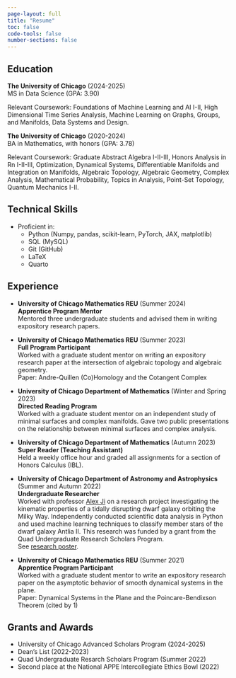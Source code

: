 ```yaml
---
page-layout: full
title: "Resume"
toc: false
code-tools: false
number-sections: false
---
```

<!-- [Full Resume PDF](mysite-assets/resume.pdf) -->

## Education 

**The University of Chicago** (2024-2025) <br>
MS in Data Science (GPA: 3.90)

Relevant Coursework: Foundations of Machine Learning and AI I-II, High Dimensional Time Series Analysis, Machine Learning on Graphs, Groups, and Manifolds, Data Systems and Design.

**The University of Chicago** (2020-2024) <br>
BA in Mathematics, with honors (GPA: 3.78)

Relevant Coursework: Graduate Abstract Algebra I-II-III, Honors Analysis in Rn I-II-III, Optimization, Dynamical Systems, Differentiable Manifolds and Integration on Manifolds, Algebraic Topology, Algebraic Geometry, Complex Analysis, Mathematical Probability, Topics in Analysis, Point-Set Topology, Quantum Mechanics I-II.

## Technical Skills

- Proficient in:
  - Python (Numpy, pandas, scikit-learn, PyTorch, JAX, matplotlib)
  - SQL (MySQL)
  - Git (GitHub)
  - LaTeX
  - Quarto

## Experience 

- **University of Chicago Mathematics REU** (Summer 2024)<br>
**Apprentice Program Mentor** <br>
Mentored three undergraduate students and advised them in writing expository research papers.

- **University of Chicago Mathematics REU** (Summer 2023)<br>
**Full Program Participant** <br>
Worked with a graduate student mentor on writing an expository research paper at the intersection of algebraic topology
and algebraic geometry.<br>
Paper: Andre-Quillen (Co)Homology and the Cotangent Complex


- **University of Chicago Department of Mathematics** (Winter and Spring 2023)<br>
**Directed Reading Program** <br>
Worked with a graduate student mentor on an independent study of minimal surfaces and complex manifolds. 
Gave two public presentations on the relationship between minimal surfaces and complex analysis.

- **University of Chicago Department of Mathematics** (Autumn 2023)<br>
**Super Reader (Teaching Assistant)** <br>
Held a weekly office hour and graded all assignments for a section of Honors Calculus (IBL). 


- **University of Chicago Department of Astronomy and Astrophysics** (Summer and Autumn 2022)<br>
**Undergraduate Researcher** <br>
Worked with professor [Alex Ji](https://www.alexji.com/) on a research project investigating the kinematic properties of a tidally disrupting dwarf galaxy
orbiting the Milky Way. Independently conducted scientific data analysis in Python and used machine learning techniques to classify member
stars of the dwarf galaxy Antlia II. This research was funded by a grant from the Quad Undergraduate Research Scholars Program. <br>
See [research poster](https://ugradresearchsymposium.omeka.net/items/show/143).


- **University of Chicago Mathematics REU** (Summer 2021)<br>
**Apprentice Program Participant** <br>
Worked with a graduate student mentor to write an expository research paper on the asymptotic behavior of smooth
dynamical systems in the plane.<br>
Paper: Dynamical Systems in the Plane and the Poincare-Bendixson Theorem (cited by 1) 


## Grants and Awards
- University of Chicago Advanced Scholars Program (2024-2025)
- Dean's List (2022-2023)
- Quad Undergraduate Resarch Scholars Program (Summer 2022)
- Second place at the National APPE Intercollegiate Ethics Bowl (2022)



